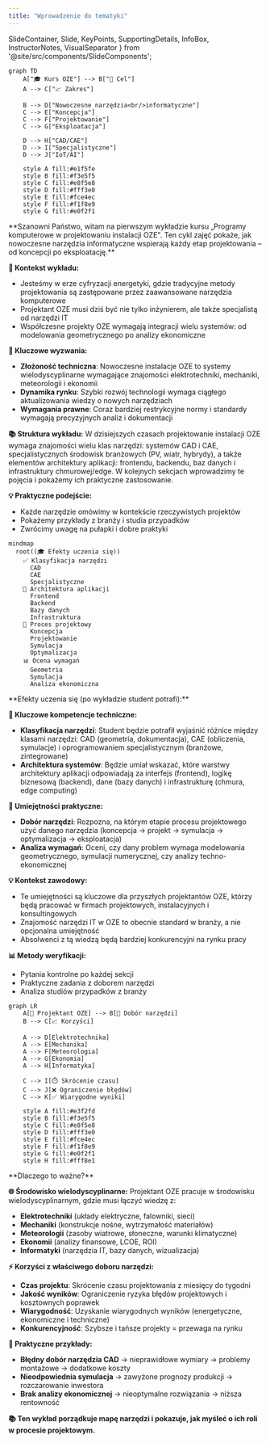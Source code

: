 ```yaml
---
title: "Wprowadzenie do tematyki"
---
```


  SlideContainer, 
  Slide, 
  KeyPoints, 
  SupportingDetails, 
  InfoBox,
  InstructorNotes,
  VisualSeparator 
} from '@site/src/components/SlideComponents';

<SlideContainer>

<Slide title="🎓 Wprowadzenie do tematyki" type="info">

<KeyPoints title="🌱 Witamy na wykładzie!">

```mermaid
graph TD
    A["🎓 Kurs OZE"] --> B["🎯 Cel"]
    A --> C["📈 Zakres"]
    
    B --> D["Nowoczesne narzędzia<br/>informatyczne"]
    C --> E["Koncepcja"]
    C --> F["Projektowanie"]
    C --> G["Eksploatacja"]
    
    D --> H["CAD/CAE"]
    D --> I["Specjalistyczne"]
    D --> J["IoT/AI"]
    
    style A fill:#e1f5fe
    style B fill:#f3e5f5
    style C fill:#e8f5e8
    style D fill:#fff3e0
    style E fill:#fce4ec
    style F fill:#f1f8e9
    style G fill:#e0f2f1
```

</KeyPoints>

<InstructorNotes>
**Szanowni Państwo, witam na pierwszym wykładzie kursu „Programy komputerowe w projektowaniu instalacji OZE". Ten cykl zajęć pokaże, jak nowoczesne narzędzia informatyczne wspierają każdy etap projektowania – od koncepcji po eksploatację.**

**🎯 Kontekst wykładu:**
- Jesteśmy w erze cyfryzacji energetyki, gdzie tradycyjne metody projektowania są zastępowane przez zaawansowane narzędzia komputerowe
- Projektant OZE musi dziś być nie tylko inżynierem, ale także specjalistą od narzędzi IT
- Współczesne projekty OZE wymagają integracji wielu systemów: od modelowania geometrycznego po analizy ekonomiczne

**🔧 Kluczowe wyzwania:**
- **Złożoność techniczna**: Nowoczesne instalacje OZE to systemy wielodyscyplinarne wymagające znajomości elektrotechniki, mechaniki, meteorologii i ekonomii
- **Dynamika rynku**: Szybki rozwój technologii wymaga ciągłego aktualizowania wiedzy o nowych narzędziach
- **Wymagania prawne**: Coraz bardziej restrykcyjne normy i standardy wymagają precyzyjnych analiz i dokumentacji

**📚 Struktura wykładu:**
W dzisiejszych czasach projektowanie instalacji OZE wymaga znajomości wielu klas narzędzi: systemów CAD i CAE, specjalistycznych środowisk branżowych (PV, wiatr, hybrydy), a także elementów architektury aplikacji: frontendu, backendu, baz danych i infrastruktury chmurowej/edge. W kolejnych sekcjach wprowadzimy te pojęcia i pokażemy ich praktyczne zastosowanie.

**💡 Praktyczne podejście:**
- Każde narzędzie omówimy w kontekście rzeczywistych projektów
- Pokażemy przykłady z branży i studia przypadków
- Zwrócimy uwagę na pułapki i dobre praktyki
</InstructorNotes>

</Slide>

<VisualSeparator type="default" />

<Slide title="🎯 Efekty uczenia się" type="tip">

<KeyPoints title="📚 Po wykładzie student potrafi:">

```mermaid
mindmap
  root((🎓 Efekty uczenia się))
    ✅ Klasyfikacja narzędzi
      CAD
      CAE
      Specjalistyczne
    🔧 Architektura aplikacji
      Frontend
      Backend
      Bazy danych
      Infrastruktura
    🎯 Proces projektowy
      Koncepcja
      Projektowanie
      Symulacja
      Optymalizacja
    📊 Ocena wymagań
      Geometria
      Symulacja
      Analiza ekonomiczna
```

</KeyPoints>

<InstructorNotes>
**Efekty uczenia się (po wykładzie student potrafi):**

**🎯 Kluczowe kompetencje techniczne:**
- **Klasyfikacja narzędzi**: Student będzie potrafił wyjaśnić różnice między klasami narzędzi: CAD (geometria, dokumentacja), CAE (obliczenia, symulacje) i oprogramowaniem specjalistycznym (branżowe, zintegrowane)
- **Architektura systemów**: Będzie umiał wskazać, które warstwy architektury aplikacji odpowiadają za interfejs (frontend), logikę biznesową (backend), dane (bazy danych) i infrastrukturę (chmura, edge computing)

**🔧 Umiejętności praktyczne:**
- **Dobór narzędzi**: Rozpozna, na którym etapie procesu projektowego użyć danego narzędzia (koncepcja → projekt → symulacja → optymalizacja → eksploatacja)
- **Analiza wymagań**: Oceni, czy dany problem wymaga modelowania geometrycznego, symulacji numerycznej, czy analizy techno-ekonomicznej

**💡 Kontekst zawodowy:**
- Te umiejętności są kluczowe dla przyszłych projektantów OZE, którzy będą pracować w firmach projektowych, instalacyjnych i konsultingowych
- Znajomość narzędzi IT w OZE to obecnie standard w branży, a nie opcjonalna umiejętność
- Absolwenci z tą wiedzą będą bardziej konkurencyjni na rynku pracy

**📊 Metody weryfikacji:**
- Pytania kontrolne po każdej sekcji
- Praktyczne zadania z doborem narzędzi
- Analiza studiów przypadków z branży
</InstructorNotes>

</Slide>

<VisualSeparator type="default" />

<Slide title="⚡ Dlaczego to ważne?" type="note">

<SupportingDetails title="🌐 Środowisko wielodyscyplinarne">

```mermaid
graph LR
    A[🔧 Projektant OZE] --> B[🎯 Dobór narzędzi]
    B --> C[📈 Korzyści]
    
    A --> D[Elektrotechnika]
    A --> E[Mechanika]
    A --> F[Meteorologia]
    A --> G[Ekonomia]
    A --> H[Informatyka]
    
    C --> I[⏱️ Skrócenie czasu]
    C --> J[❌ Ograniczenie błędów]
    C --> K[✅ Wiarygodne wyniki]
    
    style A fill:#e3f2fd
    style B fill:#f3e5f5
    style C fill:#e8f5e8
    style D fill:#fff3e0
    style E fill:#fce4ec
    style F fill:#f1f8e9
    style G fill:#e0f2f1
    style H fill:#fff8e1
```

</SupportingDetails>

<InstructorNotes>
**Dlaczego to ważne?**

**🌐 Środowisko wielodyscyplinarne:**
Projektant OZE pracuje w środowisku wielodyscyplinarnym, gdzie musi łączyć wiedzę z:
- **Elektrotechniki** (układy elektryczne, falowniki, sieci)
- **Mechaniki** (konstrukcje nośne, wytrzymałość materiałów)
- **Meteorologii** (zasoby wiatrowe, słoneczne, warunki klimatyczne)
- **Ekonomii** (analizy finansowe, LCOE, ROI)
- **Informatyki** (narzędzia IT, bazy danych, wizualizacja)

**⚡ Korzyści z właściwego doboru narzędzi:**
- **Czas projektu**: Skrócenie czasu projektowania z miesięcy do tygodni
- **Jakość wyników**: Ograniczenie ryzyka błędów projektowych i kosztownych poprawek
- **Wiarygodność**: Uzyskanie wiarygodnych wyników (energetyczne, ekonomiczne i techniczne)
- **Konkurencyjność**: Szybsze i tańsze projekty = przewaga na rynku

**🎯 Praktyczne przykłady:**
- **Błędny dobór narzędzia CAD** → nieprawidłowe wymiary → problemy montażowe → dodatkowe koszty
- **Nieodpowiednia symulacja** → zawyżone prognozy produkcji → rozczarowanie inwestora
- **Brak analizy ekonomicznej** → nieoptymalne rozwiązania → niższa rentowność

**📚 Ten wykład porządkuje mapę narzędzi i pokazuje, jak myśleć o ich roli w procesie projektowym.**
</InstructorNotes>

</Slide>

</SlideContainer>
